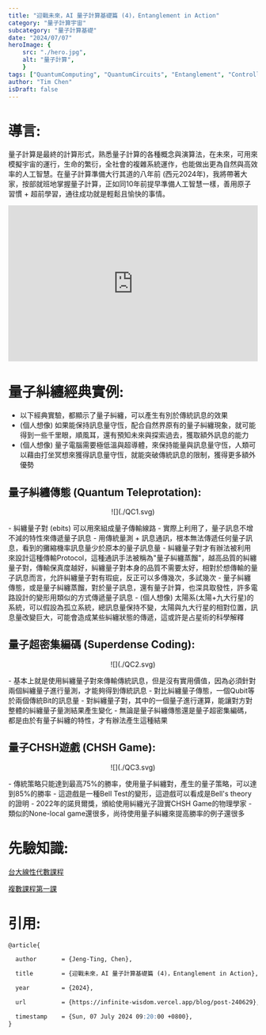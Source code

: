 ```yaml
---
title: "迎戰未來，AI 量子計算基礎篇 (4)，Entanglement in Action"
category: "量子計算宇宙"
subcategory: "量子計算基礎"
date: "2024/07/07"
heroImage: {
    src: "./hero.jpg",
    alt: "量子計算",
    }
tags: ["QuantumComputing", "QuantumCircuits", "Entanglement", "ControlledNOT",'ControlledSWAP',"Qiskit", "braket", "CartesianProduct", "TensorProduct", "ProbabilityState", "independent", "AI量子計算", "量子計算基礎", "3C"]
author: "Tim Chen"
isDraft: false
---
```

# 導言:
量子計算是最終的計算形式，熟悉量子計算的各種概念與演算法，在未來，可用來模擬宇宙的運行，生命的繁衍，全社會的複雜系統運作，也能做出更為自然與高效率的人工智慧。在量子計算準備大行其道的八年前 (西元2024年)，我將帶著大家，按部就班地掌握量子計算，正如同10年前提早準備人工智慧一樣，善用原子習慣 + 超前學習，通往成功就是輕鬆且愉快的事情。

<p align="center"><iframe width="100%" height="315" src="https://www.youtube.com/embed/GSsElSQgMbU?si=H1TRmBKCFY-4EqJy" frameborder="0" allow="accelerometer; autoplay; clipboard-write; encrypted-media; gyroscope; picture-in-picture" allowfullscreen></iframe></p>

# 量子糾纏經典實例:
- 以下經典實驗，都顯示了量子糾纏，可以產生有別於傳統訊息的效果
- (個人想像) 如果能保持訊息量守恆，配合自然界原有的量子糾纏現象，就可能得到一些千里眼，順風耳，還有預知未來與探索過去，獲取額外訊息的能力
- (個人想像) 量子電腦需要極低溫與超導體，來保持能量與訊息量守恆，人類可以藉由打坐冥想來獲得訊息量守恆，就能突破傳統訊息的限制，獲得更多額外優勢

## 量子糾纏傳態 (Quantum Teleprotation):
<p align="center">![](./QC1.svg)</p>
- 糾纏量子對 (ebits) 可以用來組成量子傳輸線路
- 實際上利用了，量子訊息不增不減的特性來傳遞量子訊息
- 用傳統量測 + 訊息通訊，根本無法傳遞任何量子訊息，看到的攤縮機率訊息量少於原本的量子訊息量
- 糾纏量子對才有辦法被利用來設計這種傳輸Protocol，這種通訊手法被稱為"量子糾纏蒸餾"，越高品質的糾纏量子對，傳輸保真度越好，糾纏量子對本身的品質不需要太好，相對於想傳輸的量子訊息而言，允許糾纏量子對有瑕疵，反正可以多傳幾次，多試幾次
- 量子糾纏傳態，或是量子糾纏蒸餾，對於量子訊息，還有量子計算，也深具取發性，許多電路設計的變形用類似的方式傳遞量子訊息
- (個人想像) 太陽系(太陽+九大行星)的系統，可以假設為孤立系統，總訊息量保持不變，太陽與九大行星的相對位置，訊息量改變巨大，可能會造成某些糾纏狀態的傳遞，這或許是占星術的科學解釋

## 量子超密集編碼 (Superdense Coding):
<p align="center">![](./QC2.svg)</p>
- 基本上就是使用糾纏量子對來傳輸傳統訊息，但是沒有實用價值，因為必須針對兩個糾纏量子進行量測，才能夠得到傳統訊息
- 對比糾纏量子傳態，一個Qubit等於兩個傳統Bit的訊息量
- 對糾纏量子對，其中的一個量子進行運算，能讓對方對整體的糾纏量子量測結果產生變化
- 無論是量子糾纏傳態還是量子超密集編碼，都是由於有量子糾纏的特性，才有辦法產生這種結果

## 量子CHSH遊戲 (CHSH Game):
<p align="center">![](./QC3.svg)</p>
- 傳統策略只能達到最高75%的勝率，使用量子糾纏對，產生的量子策略，可以達到85%的勝率
- 這遊戲是一種Bell Test的變形，這遊戲可以看成是Bell's theory的證明
- 2022年的諾貝爾獎，頒給使用糾纏光子證實CHSH Game的物理學家
- 類似的None-local game還很多，尚待使用量子糾纏來提高勝率的例子還很多


# 先驗知識:
[台大線性代數課程](https://ocw.aca.ntu.edu.tw/ntu-ocw/ocw/cou/102S207)

[複數課程第一課](https://ocw.nthu.edu.tw/ocw/index.php?page=chapter&cid=289&chid=6153)

# 引用:
```markdown
@article{

  author       = {Jeng-Ting, Chen},

  title        = {迎戰未來，AI 量子計算基礎篇 (4)，Entanglement in Action},  

  year         = {2024},

  url          = {https://infinite-wisdom.vercel.app/blog/post-240629},  

  timestamp    = {Sun, 07 July 2024 09:20:00 +0800},
}
```